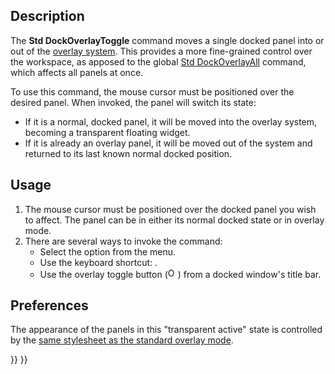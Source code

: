 <languages/>

{{Docnav
|[[Std_DockOverlayTransparentAll|DockOverlayTransparentAll]]
|[[Std_DockOverlayToggleTransparent|DockOverlayToggleTransparent]]
|[[Std_View_Menu|Std View Menu]]
|IconL=
|IconR=
|IconC=Freecad.svg
}}

{{GuiCommand
|Name=Std DockOverlayToggle
|MenuLocation=View → Overlay Docked Panel → Toggle Overlay
|Workbenches=All
|Shortcut={{KEY|F3}}
|Version=1.0
|SeeAlso=[[Std_DockOverlayAll]], [[Std_DockOverlayToggleTransparent]]
}}

==Description==

The '''Std DockOverlayToggle''' command moves a single docked panel into or out of the [[Std_DockOverlayAll|overlay system]]. This provides a more fine-grained control over the workspace, as apposed to the global [[Std_DockOverlayAll|Std DockOverlayAll]] command, which affects all panels at once.

To use this command, the mouse cursor must be positioned over the desired panel. When invoked, the panel will switch its state:
* If it is a normal, docked panel, it will be moved into the overlay system, becoming a transparent floating widget.
* If it is already an overlay panel, it will be moved out of the system and returned to its last known normal docked position.

==Usage==

# The mouse cursor must be positioned over the docked panel you wish to affect. The panel can be in either its normal docked state or in overlay mode.
# There are several ways to invoke the command:
#* Select the {{MenuCommand|View → Overlay Docked Panel → Toggle Overlay}} option from the menu.
#* Use the keyboard shortcut: {{KEY|F3}}.
#* Use the overlay toggle button ([[File:Overlay.svg|16px]]) from a docked window's title bar.

==Preferences==

The appearance of the panels in this "transparent active" state is controlled by the [[Std_DockOverlayAll#Preferences|same stylesheet as the standard overlay mode]].


{{Docnav
|[[Std_DockOverlayTransparentAll|DockOverlayTransparentAll]]
|[[Std_DockOverlayToggleTransparent|DockOverlayToggleTransparent]]
|[[Std_View_Menu|Std View Menu]]
|IconL=
|IconR=
|IconC=Freecad.svg
}}

{{Std_Base_navi{{#translation:}}}}
{{Userdocnavi{{#translation:}}}}